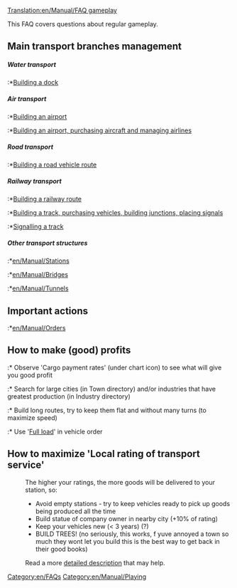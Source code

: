 [[Translation:en/Manual/FAQ gameplay]]


This FAQ covers questions about regular gameplay.

==Main transport branches management==
=====Water transport=====
:*[[en/Manual/Waterway construction|Building a dock]]
=====Air transport=====
:*[[en/Manual/Airport construction|Building an airport]]
:*[[en/Manual/Airport construction|Building an airport, purchasing aircraft and managing airlines]]

=====Road transport=====
:*[[en/Manual/Roadway construction|Building a road vehicle route]]
=====Railway transport=====
:*[[en/Manual/Railway construction|Building a railway route]]
:*[[en/Constructing tracks and trains|Building a track, purchasing vehicles, building junctions, placing signals]]
:*[[en/Manual/Signals|Signalling a track]]
=====Other transport structures=====
:*[[en/Manual/Stations]]
:*[[en/Manual/Bridges]]
:*[[en/Manual/Tunnels]]

==Important actions==
:*[[en/Manual/Orders]]

==How to make (good) profits==
:* Observe 'Cargo payment rates' (under chart icon) to see what will give you good profit
:* Search for large cities (in Town directory) and/or industries that have greatest production (in Industry directory)
:* Build long routes, try to keep them flat and without many turns (to maximize speed)
:* Use '[[en/Manual/Orders#what-do-all-those-other-buttons-do|Full load]]' in vehicle order

==How to maximize 'Local rating of transport service'==
:The higher your ratings, the more goods will be delivered to your station, so:
:* Avoid empty stations - try to keep vehicles ready to pick up goods being produced all the time
:* Build statue of company owner in nearby city (+10% of rating)
:* Keep your vehicles new (< 3 years) (?)
:* BUILD TREES! (no seriously, this works, f yuve annoyed a town so much they wont let you build this is the best way to get back in their good books)

:Read a more [[en/Manual/Game Mechanics/Main Page#station-rating|detailed description]] that may help.

[[Category:en/FAQs]]
[[Category:en/Manual/Playing]]